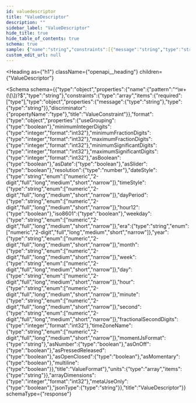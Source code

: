 ```yaml
---
id: valuedescriptor
title: "ValueDescriptor"
description: ""
sidebar_label: "ValueDescriptor"
hide_title: true
hide_table_of_contents: true
schema: true
sample: {"name":"string","constraints":[{"message":"string","type":"string"}],"format":{"useGrouping":true,"minimumIntegerDigits":0,"minimumFractionDigits":0,"maximumFractionDigits":0,"minimumSignificantDigits":0,"maximumSignificantDigits":0,"asBoolean":true,"asDate":true,"asSlider":true,"resolution":0,"dateStyle":"numeric","timeStyle":"numeric","dayPeriod":"numeric","hour12":true,"iso8601":true,"weekday":"numeric","era":"numeric","year":"numeric","month":"numeric","week":"numeric","day":"numeric","hour":"numeric","minute":"numeric","second":"numeric","fractionalSecondDigits":0,"timeZoneName":"numeric","momentJsFormat":"string","asNumber":true,"asOnOff":true,"asPressedReleased":true,"asOpenClosed":true,"asMomentary":true,"multiline":true},"units":["string"],"arrayDimensions":0,"metaUseOnly":true,"jsonType":"string"}
custom_edit_url: null
---
```



<Heading
  as={"h1"}
  className={"openapi__heading"}
  children={"ValueDescriptor"}
>
</Heading>





<Schema
  schema={{"type":"object","properties":{"name":{"pattern":"^\\w+(\\[\\])?$","type":"string"},"constraints":{"type":"array","items":{"required":["type"],"type":"object","properties":{"message":{"type":"string"},"type":{"type":"string"}},"discriminator":{"propertyName":"type"},"title":"ValueConstraint"}},"format":{"type":"object","properties":{"useGrouping":{"type":"boolean"},"minimumIntegerDigits":{"type":"integer","format":"int32"},"minimumFractionDigits":{"type":"integer","format":"int32"},"maximumFractionDigits":{"type":"integer","format":"int32"},"minimumSignificantDigits":{"type":"integer","format":"int32"},"maximumSignificantDigits":{"type":"integer","format":"int32"},"asBoolean":{"type":"boolean"},"asDate":{"type":"boolean"},"asSlider":{"type":"boolean"},"resolution":{"type":"number"},"dateStyle":{"type":"string","enum":["numeric","2-digit","full","long","medium","short","narrow"]},"timeStyle":{"type":"string","enum":["numeric","2-digit","full","long","medium","short","narrow"]},"dayPeriod":{"type":"string","enum":["numeric","2-digit","full","long","medium","short","narrow"]},"hour12":{"type":"boolean"},"iso8601":{"type":"boolean"},"weekday":{"type":"string","enum":["numeric","2-digit","full","long","medium","short","narrow"]},"era":{"type":"string","enum":["numeric","2-digit","full","long","medium","short","narrow"]},"year":{"type":"string","enum":["numeric","2-digit","full","long","medium","short","narrow"]},"month":{"type":"string","enum":["numeric","2-digit","full","long","medium","short","narrow"]},"week":{"type":"string","enum":["numeric","2-digit","full","long","medium","short","narrow"]},"day":{"type":"string","enum":["numeric","2-digit","full","long","medium","short","narrow"]},"hour":{"type":"string","enum":["numeric","2-digit","full","long","medium","short","narrow"]},"minute":{"type":"string","enum":["numeric","2-digit","full","long","medium","short","narrow"]},"second":{"type":"string","enum":["numeric","2-digit","full","long","medium","short","narrow"]},"fractionalSecondDigits":{"type":"integer","format":"int32"},"timeZoneName":{"type":"string","enum":["numeric","2-digit","full","long","medium","short","narrow"]},"momentJsFormat":{"type":"string"},"asNumber":{"type":"boolean"},"asOnOff":{"type":"boolean"},"asPressedReleased":{"type":"boolean"},"asOpenClosed":{"type":"boolean"},"asMomentary":{"type":"boolean"},"multiline":{"type":"boolean"}},"title":"ValueFormat"},"units":{"type":"array","items":{"type":"string"}},"arrayDimensions":{"type":"integer","format":"int32"},"metaUseOnly":{"type":"boolean"},"jsonType":{"type":"string"}},"title":"ValueDescriptor"}}
  schemaType={"response"}
>
  
</Schema>
            